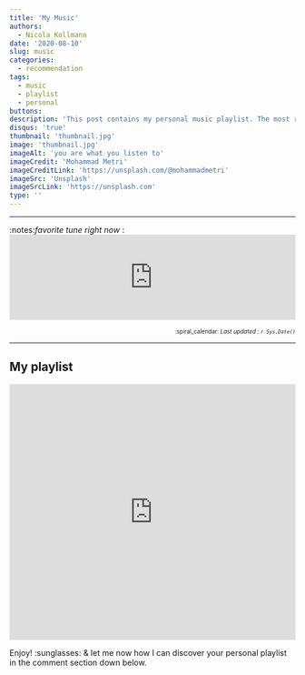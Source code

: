 ```yaml
---
title: 'My Music'
authors: 
  - Nicola Kollmann
date: '2020-08-10'
slug: music
categories:
  - recommendation
tags:
  - music
  - playlist
  - personal
buttons:
description: 'This post contains my personal music playlist. The most recent 25 songs that made it into my favorite selection - good vibes only.'
disqus: 'true'
thumbnail: 'thumbnail.jpg' 
image: 'thumbnail.jpg'
imageAlt: 'you are what you listen to'
imageCredit: 'Mohammad Metri'
imageCreditLink: 'https://unsplash.com/@mohammadmetri'
imageSrc: 'Unsplash'
imageSrcLink: 'https://unsplash.com'
type: ''
---
```


***

:notes:*favorite tune right now* : <iframe allow="autoplay *; encrypted-media *;" frameborder="0" height="150" style="width:100%;max-width:660px;overflow:hidden;background:transparent;" sandbox="allow-forms allow-popups allow-same-origin allow-scripts allow-storage-access-by-user-activation allow-top-navigation-by-user-activation" src="https://embed.music.apple.com/ch/album/safe-with-me/1539040441?i=1539040444&l=en"></iframe>

<div style="text-align: right"><font size="1"> :spiral_calendar: *Last updated : `r Sys.Date()`* </font></div> 

***

## My playlist

<iframe allow="autoplay *; encrypted-media *;" frameborder="0" height="450" style="width:100%;max-width:660px;overflow:hidden;background:transparent;" sandbox="allow-forms allow-popups allow-same-origin allow-scripts allow-storage-access-by-user-activation allow-top-navigation-by-user-activation" src="https://embed.music.apple.com/ch/playlist/recent-25/pl.u-JPAZEDVCW4yzLx?l=en"></iframe>

Enjoy! :sunglasses: & let me now how I can discover your personal playlist in the comment section down below.
